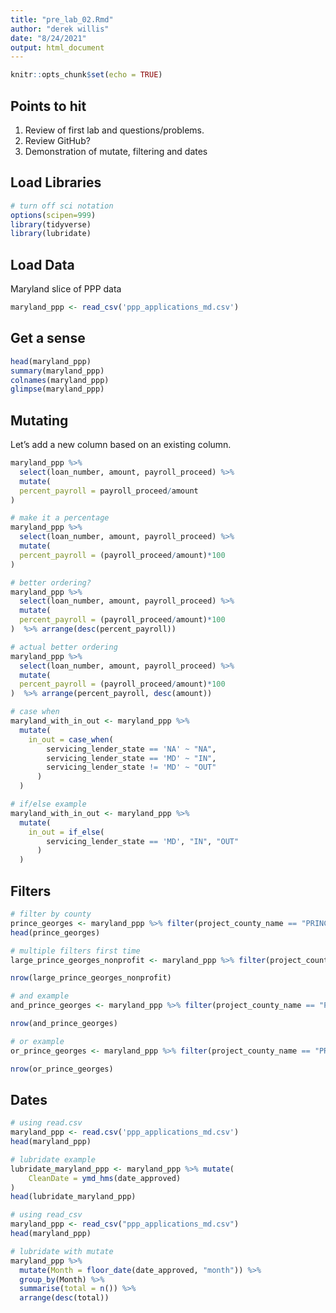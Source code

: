 ```yaml
---
title: "pre_lab_02.Rmd"
author: "derek willis"
date: "8/24/2021"
output: html_document
---
```


```r
knitr::opts_chunk$set(echo = TRUE)
```

## Points to hit
1. Review of first lab and questions/problems.
2. Review GitHub?
3. Demonstration of mutate, filtering and dates

## Load Libraries
```r
# turn off sci notation
options(scipen=999)
library(tidyverse)
library(lubridate)
```

## Load Data
Maryland slice of PPP data
```r
maryland_ppp <- read_csv('ppp_applications_md.csv')
```

## Get a sense
```r
head(maryland_ppp)
summary(maryland_ppp)
colnames(maryland_ppp)
glimpse(maryland_ppp)
```

## Mutating
Let's add a new column based on an existing column.  

```r
maryland_ppp %>%
  select(loan_number, amount, payroll_proceed) %>%
  mutate(
  percent_payroll = payroll_proceed/amount
)
```

```r
# make it a percentage
maryland_ppp %>%
  select(loan_number, amount, payroll_proceed) %>%
  mutate(
  percent_payroll = (payroll_proceed/amount)*100
)
```

```r
# better ordering?
maryland_ppp %>%
  select(loan_number, amount, payroll_proceed) %>%
  mutate(
  percent_payroll = (payroll_proceed/amount)*100
)  %>% arrange(desc(percent_payroll))
```

```r
# actual better ordering
maryland_ppp %>%
  select(loan_number, amount, payroll_proceed) %>%
  mutate(
  percent_payroll = (payroll_proceed/amount)*100
)  %>% arrange(percent_payroll, desc(amount))
```

```r
# case when
maryland_with_in_out <- maryland_ppp %>%
  mutate(
    in_out = case_when(
        servicing_lender_state == 'NA' ~ "NA",
        servicing_lender_state == 'MD' ~ "IN",
        servicing_lender_state != 'MD' ~ "OUT"
      )
  )
```

```r
# if/else example
maryland_with_in_out <- maryland_ppp %>%
  mutate(
    in_out = if_else(
        servicing_lender_state == 'MD', "IN", "OUT"
      )
  )
```

## Filters


```r
# filter by county
prince_georges <- maryland_ppp %>% filter(project_county_name == "PRINCE GEORGES")
head(prince_georges)
```

```r
# multiple filters first time
large_prince_georges_nonprofit <- maryland_ppp %>% filter(project_county_name == "PRINCE GEORGES") %>% filter(business_type == "Non-Profit Organization") %>% filter(amount > 150000)

nrow(large_prince_georges_nonprofit)
```

```r
# and example
and_prince_georges <- maryland_ppp %>% filter(project_county_name == "PRINCE GEORGES" & business_type == "Non-Profit Organization" & amount > 150000)

nrow(and_prince_georges)
```

```r
# or example
or_prince_georges <- maryland_ppp %>% filter(project_county_name == "PRINCE GEORGES" | business_type == "Non-Profit Organization" | amount > 150000)

nrow(or_prince_georges)
```


## Dates

```r
# using read.csv
maryland_ppp <- read.csv('ppp_applications_md.csv')
head(maryland_ppp)
```

```r
# lubridate example
lubridate_maryland_ppp <- maryland_ppp %>% mutate(
    CleanDate = ymd_hms(date_approved)
)
head(lubridate_maryland_ppp)
```

```r
# using read_csv
maryland_ppp <- read_csv("ppp_applications_md.csv")
head(maryland_ppp)
```

```r
# lubridate with mutate
maryland_ppp %>%
  mutate(Month = floor_date(date_approved, "month")) %>%
  group_by(Month) %>%
  summarise(total = n()) %>%
  arrange(desc(total))
```
